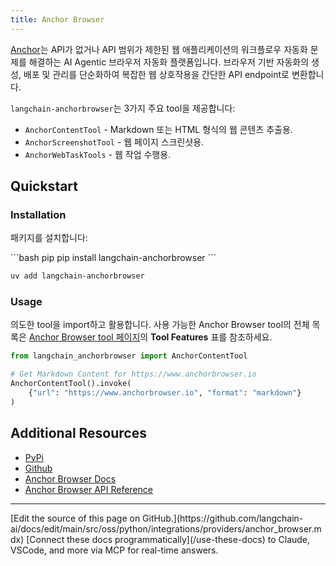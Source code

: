 ```yaml
---
title: Anchor Browser
---
```


[Anchor](https://anchorbrowser.io?utm=langchain)는 API가 없거나 API 범위가 제한된 웹 애플리케이션의 워크플로우 자동화 문제를 해결하는 AI Agentic 브라우저 자동화 플랫폼입니다. 브라우저 기반 자동화의 생성, 배포 및 관리를 단순화하여 복잡한 웹 상호작용을 간단한 API endpoint로 변환합니다.

`langchain-anchorbrowser`는 3가지 주요 tool을 제공합니다:
- `AnchorContentTool` - Markdown 또는 HTML 형식의 웹 콘텐츠 추출용.
- `AnchorScreenshotTool` - 웹 페이지 스크린샷용.
- `AnchorWebTaskTools` - 웹 작업 수행용.

## Quickstart

### Installation

패키지를 설치합니다:

<CodeGroup>
```bash pip
pip install langchain-anchorbrowser
```

```bash uv
uv add langchain-anchorbrowser
```
</CodeGroup>

### Usage

의도한 tool을 import하고 활용합니다. 사용 가능한 Anchor Browser tool의 전체 목록은 [Anchor Browser tool 페이지](/oss/python/integrations/tools/anchor_browser)의 **Tool Features** 표를 참조하세요.

```python
from langchain_anchorbrowser import AnchorContentTool

# Get Markdown Content for https://www.anchorbrowser.io
AnchorContentTool().invoke(
    {"url": "https://www.anchorbrowser.io", "format": "markdown"}
)
```

## Additional Resources

- [PyPi](https://pypi.org/project/langchain-anchorbrowser)
- [Github](https://github.com/anchorbrowser/langchain-anchorbrowser)
- [Anchor Browser Docs](https://docs.anchorbrowser.io/introduction?utm=langchain)
- [Anchor Browser API Reference](https://docs.anchorbrowser.io/api-reference/ai-tools/perform-web-task?utm=langchain)

---

<Callout icon="pen-to-square" iconType="regular">
    [Edit the source of this page on GitHub.](https://github.com/langchain-ai/docs/edit/main/src/oss/python/integrations/providers/anchor_browser.mdx)
</Callout>
<Tip icon="terminal" iconType="regular">
    [Connect these docs programmatically](/use-these-docs) to Claude, VSCode, and more via MCP for    real-time answers.
</Tip>
